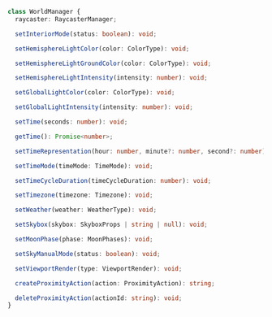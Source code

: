 ```ts
class WorldManager {
  raycaster: RaycasterManager;

  setInteriorMode(status: boolean): void;

  setHemisphereLightColor(color: ColorType): void;

  setHemisphereLightGroundColor(color: ColorType): void;

  setHemisphereLightIntensity(intensity: number): void;

  setGlobalLightColor(color: ColorType): void;

  setGlobalLightIntensity(intensity: number): void;

  setTime(seconds: number): void;

  getTime(): Promise<number>;

  setTimeRepresentation(hour: number, minute?: number, second?: number): void;

  setTimeMode(timeMode: TimeMode): void;

  setTimeCycleDuration(timeCycleDuration: number): void;

  setTimezone(timezone: Timezone): void;

  setWeather(weather: WeatherType): void;

  setSkybox(skybox: SkyboxProps | string | null): void;

  setMoonPhase(phase: MoonPhases): void;

  setSkyManualMode(status: boolean): void;

  setViewportRender(type: ViewportRender): void;

  createProximityAction(action: ProximityAction): string;

  deleteProximityAction(actionId: string): void;
}
```
